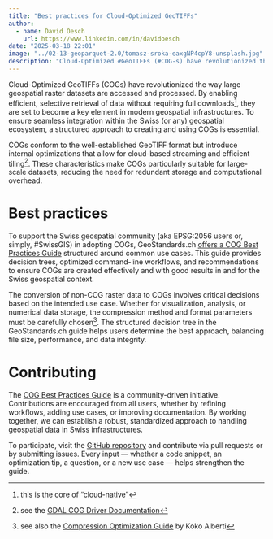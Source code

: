 ```yaml
---
title: "Best practices for Cloud-Optimized GeoTIFFs"
author:
  - name: David Oesch
    url: https://www.linkedin.com/in/davidoesch
date: "2025-03-18 22:01"
image: "../02-13-geoparquet-2.0/tomasz-sroka-eaxgNP4cpY8-unsplash.jpg"
description: "Cloud-Optimized #GeoTIFFs (#COG-s) have revolutionized the way large geospatial raster datasets are accessed and processed. From GeoStandards comes Best Practices Guide for this #cloudnativegeo format."
---
```


Cloud-Optimized GeoTIFFs (COGs) have revolutionized the way large geospatial raster datasets are accessed and processed. By enabling efficient, selective retrieval of data without requiring full downloads^[this is the core of "cloud-native"], they are set to become a key element in modern geospatial infrastructures. To ensure seamless integration within the Swiss (or any) geospatial ecosystem, a structured approach to creating and using COGs is essential.

:::{.callout-note title="What are COGs?" collapse="true"}
COGs conform to the well-established GeoTIFF format but introduce internal optimizations that allow for cloud-based streaming and efficient tiling^[see the [GDAL COG Driver Documentation](https://gdal.org/drivers/raster/cog.html)]. These characteristics make COGs particularly suitable for large-scale datasets, reducing the need for redundant storage and computational overhead.
:::

# Best practices

To support the Swiss geospatial community (aka EPSG:2056 users or, simply, #SwissGIS) in adopting COGs, GeoStandards.ch [offers a COG Best Practices Guide](https://github.com/geostandards-ch/cog-best-practices) structured around common use cases. This guide provides decision trees, optimized command-line workflows, and recommendations to ensure COGs are created effectively and with good results in and for the Swiss geospatial context.

The conversion of non-COG raster data to COGs involves critical decisions based on the intended use case. Whether for visualization, analysis, or numerical data storage, the compression method and format parameters must be carefully chosen^[see also the [Compression Optimization Guide](https://kokoalberti.com/articles/geotiff-compression-optimization-guide) by Koko Alberti]. The structured decision tree in the GeoStandards.ch guide helps users determine the best approach, balancing file size, performance, and data integrity.

# Contributing

The [COG Best Practices Guide](https://github.com/geostandards-ch/cog-best-practices) is a community-driven initiative. Contributions are encouraged from all users, whether by refining workflows, adding use cases, or improving documentation. By working together, we can establish a robust, standardized approach to handling geospatial data in Swiss infrastructures.

To participate, visit the [GitHub repository](https://github.com/geostandards-ch/cog-best-practices) and contribute via pull requests or by submitting issues. Every input — whether a code snippet, an optimization tip, a question, or a new use case — helps strengthen the guide.
